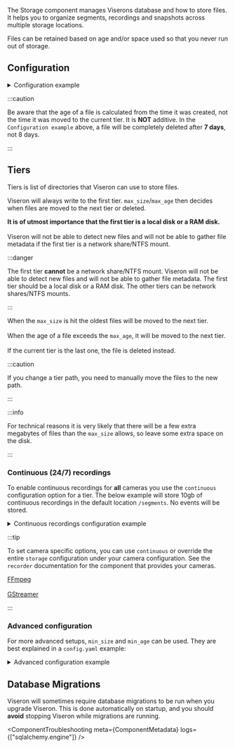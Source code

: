 

<ComponentHeader meta={ComponentMetadata} />

The Storage component manages Viserons database and how to store files.
It helps you to organize segments, recordings and snapshots across multiple storage locations.

Files can be retained based on age and/or space used so that you never run out of storage.

## Configuration

<details>
  <summary>Configuration example</summary>

```yaml
storage:
  recorder:
    tiers:
      - path: /ssd/tier1
        events:
          max_age:
            days: 1
        continuous:
          max_age:
            days: 1
      - path: /hdd/tier2
        events:
          max_age:
            days: 7
  snapshots:
    tiers:
      - path: /config/tier1
        max_age:
          days: 1
```

:::tip

The above example will store recordings/events on `/ssd/tier1` for 1 day, and then move them to `/hdd/tier2` for 7 days.

It will also store continuous recordings on `/ssd/tier1` for 1 day, after which they are deleted.

:::

</details>

<ComponentConfiguration meta={ComponentMetadata} config={config} />

:::caution

Be aware that the age of a file is calculated from the time it was created, not the time it was moved to the current tier.
It is **NOT** additive. In the <code>Configuration example</code> above, a file will be completely deleted after **7 days**, not 8 days.

:::

## Tiers

Tiers is list of directories that Viseron can use to store files.

Viseron will always write to the first tier. `max_size`/`max_age` then decides when files are moved to the next tier or deleted.

**It is of utmost importance that the first tier is a local disk or a RAM disk.**<br></br>
Viseron will not be able to detect new files and will not be able to gather file metadata if the first tier is a network share/NTFS mount.

:::danger

The first tier **cannot** be a network share/NTFS mount. Viseron will not be able to detect new files and will not be able to gather file metadata.
The first tier should be a local disk or a RAM disk. The other tiers can be network shares/NTFS mounts.

:::

When the `max_size` is hit the oldest files will be moved to the next tier.<br></br>
When the age of a file exceeds the `max_age`, it will be moved to the next tier.<br></br>
If the current tier is the last one, the file is deleted instead.

:::caution

If you change a tier path, you need to manually move the files to the new path.

:::

:::info

For technical reasons it is very likely that there will be a few extra megabytes of files than the `max_size` allows, so leave some extra space on the disk.

:::

### Continuous (24/7) recordings

To enable continuous recordings for **all** cameras you use the `continuous` configuration option for a tier.
The below example will store 10gb of continuous recordings in the default location `/segments`.
No events will be stored.

<details>
  <summary>Continuous recordings configuration example</summary>

```yaml title="/config/config.yaml"
storage:
  recorder:
    tiers:
      - path: / # Will store segments in /segments folder inside the container
        continuous:
          max_size:
            gb: 10
```

</details>

:::tip

To set camera specific options, you can use `continuous` or override the entire `storage` configuration under your camera configuration.
See the `recorder` documentation for the component that provides your cameras.

[FFmpeg](/components-explorer/components/FFmpeg)<br></br>
[GStreamer](/components-explorer/components/GStreamer)

:::

### Advanced configuration

For more advanced setups, `min_size` and `min_age` can be used.
They are best explained in a `config.yaml` example:

<details>
  <summary>Advanced configuration example</summary>

```yaml title="/config/config.yaml"
storage:
  recorder:
    tiers:
      - path: /mnt/ramdisk # Store continuous recordings and events here
        move_on_shutdown: true
        continuous:
          max_size: # If this target is hit, segments will be moved to the next tier
            gb: 1
          max_age: # If this target is hit, segments will be moved to the next tier
            days: 1
        events:
          max_size: # If this target is hit, segments will be moved to the next tier
            gb: 1
          max_age: # If this target is hit, segments will be moved to the next tier
            days: 1
      - path: /mnt/ssd # Store only events here
        events:
          min_size: # If max_age is hit, keep at least 1gb
            gb: 1
          max_size: # If this target is hit, segments will be moved to the next tier
            gb: 10
          max_age: # If this target is hit, segments will be moved to the next tier ONLY if size is larger than min_size
            days: 7
      - path: /mnt/nas # Store only events here
        events:
          min_age: # If max_size is hit, keep at least 30 days worth of recordings. DOES NOT AFFECT max_age
            days: 30
          max_size: # If this target is hit, recordings/segments will be DELETED ONLY if they are older than 30 days
            gb: 100
```

:::tip

The same strategy can be applied for snapshots (images of detected objects, faces etc)

:::

</details>

## Database Migrations

Viseron will sometimes require database migrations to be run when you upgrade Viseron.
This is done automatically on startup, and you should **avoid** stopping Viseron while migrations are running.

<ComponentTroubleshooting meta={ComponentMetadata} logs={["sqlalchemy.engine"]} />
